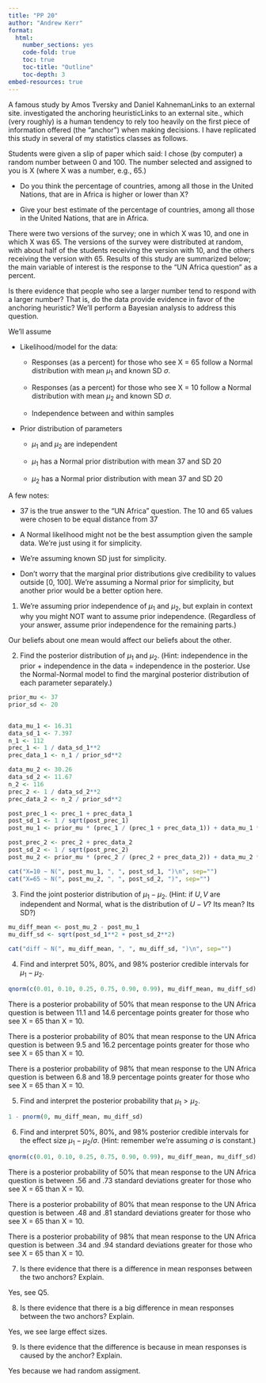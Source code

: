 ```yaml
---
title: "PP 20"
author: "Andrew Kerr"
format:
  html:
    number_sections: yes
    code-fold: true
    toc: true
    toc-title: "Outline"
    toc-depth: 3
embed-resources: true
---
```


A famous study by Amos Tversky and Daniel KahnemanLinks to an external site. investigated the anchoring heuristicLinks to an external site., which (very roughly) is a human tendency to rely too heavily on the first piece of information offered (the “anchor”) when making decisions. I have replicated this study in several of my statistics classes as follows.

Students were given a slip of paper which said: I chose (by computer) a random number between 0 and 100. The number selected and assigned to you is X (where X was a number, e.g., 65.)

- Do you think the percentage of countries, among all those in the United Nations, that are in Africa is higher or lower than X?

- Give your best estimate of the percentage of countries, among all those in the United Nations, that are in Africa.

There were two versions of the survey; one in which X was 10, and one in which X was 65. The versions of the survey were distributed at random, with about half of the students receiving the version with 10, and the others receiving the version with 65. Results of this study are summarized below; the main variable of interest is the response to the “UN Africa question” as a percent.

Is there evidence that people who see a larger number tend to respond with a larger number? That is, do the data provide evidence in favor of the anchoring heuristic? We’ll perform a Bayesian analysis to address this question.

We’ll assume

- Likelihood/model for the data:

  - Responses (as a percent) for those who see X = 65 follow a Normal distribution with mean $\mu_1$ and known SD $\sigma$.

  - Responses (as a percent) for those who see X = 10 follow a Normal distribution with mean $\mu_2$ and known SD $\sigma$.
  
  - Independence between and within samples
  
- Prior distribution of parameters

  - $\mu_1$ and $\mu_2$ are independent
  
  - $\mu_1$ has a Normal prior distribution with mean 37 and SD 20
  
  - $\mu_2$ has a Normal prior distribution with mean 37 and SD 20

A few notes:

- 37 is the true answer to the “UN Africa” question. The 10 and 65 values were chosen to be equal distance from 37

- A Normal likelihood might not be the best assumption given the sample data. We’re just using it for simplicity.

- We’re assuming known SD just for simplicity.

- Don’t worry that the marginal prior distributions give credibility to values outside [0, 100]. We’re assuming a Normal prior for simplicity, but another prior would be a better option here.

1. We’re assuming prior independence of $\mu_1$ and $\mu_2$, but explain in context why you might NOT want to assume prior independence. (Regardless of your answer, assume prior independence for the remaining parts.)

Our beliefs about one mean would affect our beliefs about the other.

2. Find the posterior distribution of $\mu_1$ and $\mu_2$. (Hint: independence in the prior + independence in the data = independence in the posterior. Use the Normal-Normal model to find the marginal posterior distribution of each parameter separately.)

```r
prior_mu <- 37
prior_sd <- 20


data_mu_1 <- 16.31
data_sd_1 <- 7.397
n_1 <- 112
prec_1 <- 1 / data_sd_1**2
prec_data_1 <- n_1 / prior_sd**2

data_mu_2 <- 30.26
data_sd_2 <- 11.67
n_2 <- 116
prec_2 <- 1 / data_sd_2**2
prec_data_2 <- n_2 / prior_sd**2

post_prec_1 <- prec_1 + prec_data_1
post_sd_1 <- 1 / sqrt(post_prec_1)
post_mu_1 <- prior_mu * (prec_1 / (prec_1 + prec_data_1)) + data_mu_1 * (prec_data_1 / (prec_1 + prec_data_1))

post_prec_2 <- prec_2 + prec_data_2
post_sd_2 <- 1 / sqrt(post_prec_2)
post_mu_2 <- prior_mu * (prec_2 / (prec_2 + prec_data_2)) + data_mu_2 * (prec_data_2 / (prec_2 + prec_data_2))

cat("X=10 ~ N(", post_mu_1, ", ", post_sd_1, ")\n", sep="")
cat("X=65 ~ N(", post_mu_2, ", ", post_sd_2, ")", sep="")
```

3. Find the joint posterior distribution of $\mu_1 - \mu_2$. (Hint: if $U, V$ are independent and Normal, what is the distribution of $U - V$? Its mean? Its SD?)

```r
mu_diff_mean <- post_mu_2 - post_mu_1
mu_diff_sd <- sqrt(post_sd_1**2 + post_sd_2**2)

cat("diff ~ N(", mu_diff_mean, ", ", mu_diff_sd, ")\n", sep="")
```

4. Find and interpret 50%, 80%, and 98% posterior credible intervals for $\mu_1 - \mu_2$.

```r
qnorm(c(0.01, 0.10, 0.25, 0.75, 0.90, 0.99), mu_diff_mean, mu_diff_sd)
```

There is a posterior probability of 50% that mean response to the UN Africa question is between 11.1 and 14.6 percentage points greater for those who see X = 65 than X = 10.

There is a posterior probability of 80% that mean response to the UN Africa question is between 9.5 and 16.2 percentage points greater for those who see X = 65 than X = 10.

There is a posterior probability of 98% that mean response to the UN Africa question is between 6.8 and 18.9 percentage points greater for those who see X = 65 than X = 10.

5. Find and interpret the posterior probability that $\mu_1 > \mu_2$.

```r
1 - pnorm(0, mu_diff_mean, mu_diff_sd)
```

6. Find and interpret 50%, 80%, and 98% posterior credible intervals for the effect size $\mu_1 - \mu_2 / \sigma$. (Hint: remember we’re assuming $\sigma$ is constant.)

```r
qnorm(c(0.01, 0.10, 0.25, 0.75, 0.90, 0.99), mu_diff_mean, mu_diff_sd) / prior_sd
```

There is a posterior probability of 50% that mean response to the UN Africa question is between .56 and .73 standard deviations greater for those who see X = 65 than X = 10.

There is a posterior probability of 80% that mean response to the UN Africa question is between .48 and .81 standard deviations greater for those who see X = 65 than X = 10.

There is a posterior probability of 98% that mean response to the UN Africa question is between .34 and .94 standard deviations greater for those who see X = 65 than X = 10.

7. Is there evidence that there is a difference in mean responses between the two anchors? Explain.

Yes, see Q5.

8. Is there evidence that there is a big difference in mean responses between the two anchors?
Explain.

Yes, we see large effect sizes.

9. Is there evidence that the difference is because in mean responses is caused by the anchor? Explain.

Yes because we had random assigment.
